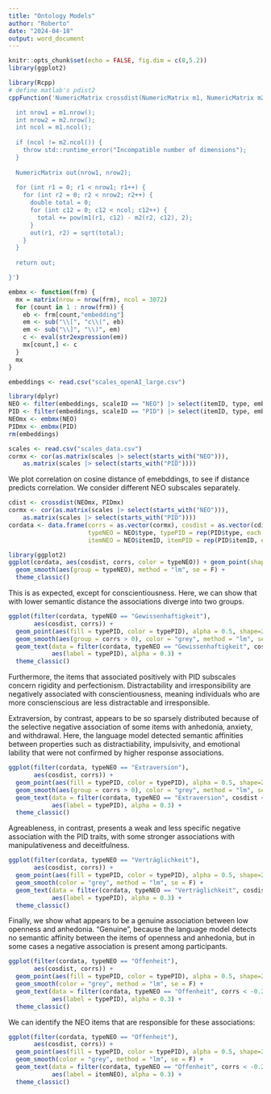 ```yaml
---
title: "Ontology Models"
author: "Roberto"
date: "2024-04-18"
output: word_document
---
```


```r
knitr::opts_chunk$set(echo = FALSE, fig.dim = c(8,5.2))
library(ggplot2)

library(Rcpp)
# define matlab's pdist2
cppFunction('NumericMatrix crossdist(NumericMatrix m1, NumericMatrix m2) {

  int nrow1 = m1.nrow();
  int nrow2 = m2.nrow();
  int ncol = m1.ncol();
 
  if (ncol != m2.ncol()) {
    throw std::runtime_error("Incompatible number of dimensions");
  }
 
  NumericMatrix out(nrow1, nrow2);
 
  for (int r1 = 0; r1 < nrow1; r1++) {
    for (int r2 = 0; r2 < nrow2; r2++) {
      double total = 0;
      for (int c12 = 0; c12 < ncol; c12++) {
        total += pow(m1(r1, c12) - m2(r2, c12), 2);
      }
      out(r1, r2) = sqrt(total);
    }
  }
 
  return out;

}')

embmx <- function(frm) {
  mx = matrix(nrow = nrow(frm), ncol = 3072)
  for (count in 1 : nrow(frm)) {
    eb <- frm[count,"embedding"]
    em <- sub("\\[", "c\\(", eb)
    em <- sub("\\]", "\\)", em)
    c <- eval(str2expression(em))
    mx[count,] <- c
  }
  mx
}

embeddings <- read.csv("scales_openAI_large.csv")

library(dplyr)
NEO <- filter(embeddings, scaleID == "NEO") |> select(itemID, type, embedding)
PID <- filter(embeddings, scaleID == "PID") |> select(itemID, type, embedding)
NEOmx <- embmx(NEO)
PIDmx <- embmx(PID)
rm(embeddings)

scales <- read.csv("scales_data.csv")
cormx <- cor(as.matrix(scales |> select(starts_with("NEO"))), 
    as.matrix(scales |> select(starts_with("PID"))))

```

We plot correlation on cosine distance of emebddings, to see if distance predicts correlation. We consider different NEO subscales separately.

```r
cdist <- crossdist(NEOmx, PIDmx)
cormx <- cor(as.matrix(scales |> select(starts_with("NEO"))), 
    as.matrix(scales |> select(starts_with("PID"))))
cordata <- data.frame(corrs = as.vector(cormx), cosdist = as.vector(cdist),
                      typeNEO = NEO$type, typePID = rep(PID$type, each = nrow(NEO)),
                      itemNEO = NEO$itemID, itemPID = rep(PID$itemID, each = nrow(NEO)))

library(ggplot2)
ggplot(cordata, aes(cosdist, corrs, color = typeNEO)) + geom_point(shape=21) + 
  geom_smooth(aes(group = typeNEO), method = "lm", se = F) + 
  theme_classic()

```

This is as expected, except for conscientiousness. Here, we can show that with lower semantic distance the associations diverge into two groups.

```r
ggplot(filter(cordata, typeNEO == "Gewissenhaftigkeit"), 
       aes(cosdist, corrs)) + 
  geom_point(aes(fill = typePID, color = typePID), alpha = 0.5, shape=21) + 
  geom_smooth(aes(group = corrs > 0), color = "grey", method = "lm", se = F) + 
  geom_text(data = filter(cordata, typeNEO == "Gewissenhaftigkeit", cosdist < 0.95 | corrs < -0.4), 
            aes(label = typePID), alpha = 0.3) +
  theme_classic()

```

Furthermore, the items that associated positively with PID subscales concern rigidity and perfectionism. Distractability and irresponsibility are negatively associated with conscientiousness, meaning individuals who are more conscienscious are less distractable and irresponsible.

Extraversion, by contrast, appears to be so sparsely distributed because of the selective negative association of some items with anhedonia, anxiety, and withdrawal. Here, the language model detected semantic affinities between properties such as distractiability, impulsivity, and emotional lability that were not confirmed by higher response associations.

```r
ggplot(filter(cordata, typeNEO == "Extraversion"), 
       aes(cosdist, corrs)) + 
  geom_point(aes(fill = typePID, color = typePID), alpha = 0.5, shape=21) + 
  geom_smooth(aes(group = corrs > 0), color = "grey", method = "lm", se = F) + 
  geom_text(data = filter(cordata, typeNEO == "Extraversion", cosdist < 0.99, corrs < -0.2), 
            aes(label = typePID), alpha = 0.3) +
  theme_classic()

```

Agreableness, in contrast, presents a weak and less specific negative association with the PID traits, with some stronger associations with manipulativeness and deceitfulness.

```r
ggplot(filter(cordata, typeNEO == "Verträglichkeit"), 
       aes(cosdist, corrs)) + 
  geom_point(aes(fill = typePID, color = typePID), alpha = 0.5, shape=21) + 
  geom_smooth(color = "grey", method = "lm", se = F) + 
  geom_text(data = filter(cordata, typeNEO == "Verträglichkeit", cosdist < 0.99, corrs < -0.2), 
            aes(label = typePID), alpha = 0.3) +
  theme_classic()

```

Finally, we show what appears to be a genuine association between low openness and anhedonia. "Genuine", because the language model detects no semantic affinity between the items of openness and anhedonia, but in some cases a negative association is present among participants.

```r
ggplot(filter(cordata, typeNEO == "Offenheit"), 
       aes(cosdist, corrs)) + 
  geom_point(aes(fill = typePID, color = typePID), alpha = 0.5, shape=21) + 
  geom_smooth(color = "grey", method = "lm", se = F) + 
  geom_text(data = filter(cordata, typeNEO == "Offenheit", corrs < -0.2), 
            aes(label = typePID), alpha = 0.3) +
  theme_classic()

```

We can identify the NEO items that are responsible for these associations:

```r
ggplot(filter(cordata, typeNEO == "Offenheit"), 
       aes(cosdist, corrs)) + 
  geom_point(aes(fill = typePID, color = typePID), alpha = 0.5, shape=21) + 
  geom_smooth(color = "grey", method = "lm", se = F) + 
  geom_text(data = filter(cordata, typeNEO == "Offenheit", corrs < -0.2), 
            aes(label = itemNEO), alpha = 0.3) +
  theme_classic()

```
